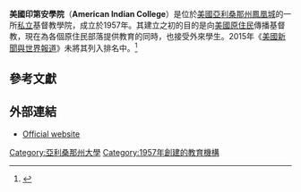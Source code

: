 {{Infobox_University 
|name        = American Indian College 
|logo        = 
|established = 1957年
|type        = [[私立大學|私立大學]]
|affiliation = [[美國神召會|美國神召會]]
|president   = Dr. David J. Moore
|city            = [[鳳凰城_(亞利桑那州)|鳳凰城]]
|state           = [[亞利桑那州|亞利桑那州]]
|country         = [[美國|美國]]
|undergrad   = 
|postgrad    = 
|campus      = 都市
|colors      = 
|website     = [http://www.aicag.edu/ www.aicag.edu]
|coor        = {{Coord|33.577557|-112.092348|display=inline,title|format=dms|type:edu}}
}}

'''美國印第安學院'''（'''American Indian College'''）是位於[[美國|美國]][[亞利桑那州|亞利桑那州]][[鳳凰城_(亞利桑那州)|鳳凰城]]的一所[[私立大學|私立]]基督教學院，成立於1957年。其建立之初的目的是向[[美國原住民|美國原住民]]傳播基督教，現在為各個原住民部落提供教育的同時，也接受外來學生。2015年《[[美國新聞與世界報道|美國新聞與世界報道]]》未將其列入排名中。<ref>{{cite web|title=American Indian College of the Assemblies of God|url=http://colleges.usnews.rankingsandreviews.com/best-colleges/american-indian-college-21999|publisher=U.S. News and World Report|accessdate=2015-03-23|deadurl=yes|archiveurl=https://web.archive.org/web/20150402133129/http://colleges.usnews.rankingsandreviews.com/best-colleges/american-indian-college-21999|archivedate=2015-04-02}}</ref>

==參考文獻==
{{Reflist|2}}

==外部連結==
* [http://www.aicag.edu/ Official website] {{Wayback|url=http://www.aicag.edu/ |date=20210505061628 }}

{{亞利桑那州的學院和大學}}

[[Category:亞利桑那州大學|Category:亞利桑那州大學]]
[[Category:1957年創建的教育機構|Category:1957年創建的教育機構]]